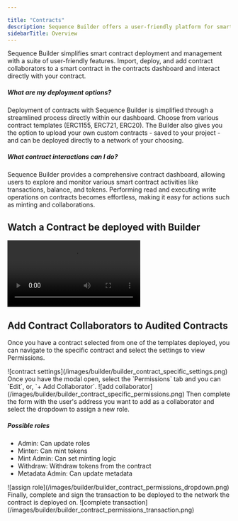 ```yaml
---

title: "Contracts"
description: Sequence Builder offers a user-friendly platform for smart contract deployment and management. Choose from contract templates or upload custom contracts, deploy directly to your chosen network.
sidebarTitle: Overview
---
```




Sequence Builder simplifies smart contract deployment and management with a suite of user-friendly features. Import, deploy, and add contract collaborators to a smart contract in the contracts dashboard and interact directly with your contract.

##### What are my deployment options?

Deployment of contracts with Sequence Builder is simplified through a streamlined process directly within our dashboard. Choose from various contract templates (ERC1155, ERC721, ERC20). The Builder also gives you the option to upload your own custom contracts - saved to your project - and can be deployed directly to a network of your choosing.

##### What contract interactions can I do?

Sequence Builder provides a comprehensive contract dashboard, allowing users to explore and monitor various smart contract activities like transactions, balance, and tokens. Performing read and executing write operations on contracts becomes effortless, making it easy for actions such as minting and collaborations.

## Watch a Contract be deployed with Builder
<Frame>
<video
  controls
  className="w-full aspect-video"
  src="/video/builder/03_Contracts.mp4"
></video>
</Frame>

## Add Contract Collaborators to Audited Contracts

Once you have a contract selected from one of the templates deployed, you can navigate to the specific contract and select the settings to view Permissions.
<Frame>
![contract settings](/images/builder/builder_contract_specific_settings.png)
</Frame>
Once you have the modal open, select the `Permissions` tab and you can `Edit`, or, `+ Add Collaborator`.
<Frame>
![add collaborator](/images/builder/builder_contract_specific_permissions.png)
</Frame>
Then complete the form with the user's address you want to add as a collaborator and select the dropdown to assign a new role.

##### Possible roles

- Admin: Can update roles
- Minter: Can mint tokens
- Mint Admin: Can set minting logic
- Withdraw: Withdraw tokens from the contract
- Metadata Admin: Can update metadata
<Frame>
![assign role](/images/builder/builder_contract_permissions_dropdown.png)
</Frame>
Finally, complete and sign the transaction to be deployed to the network the contract is deployed on.
<Frame>
![complete transaction](/images/builder/builder_contract_permissions_transaction.png)
</Frame>